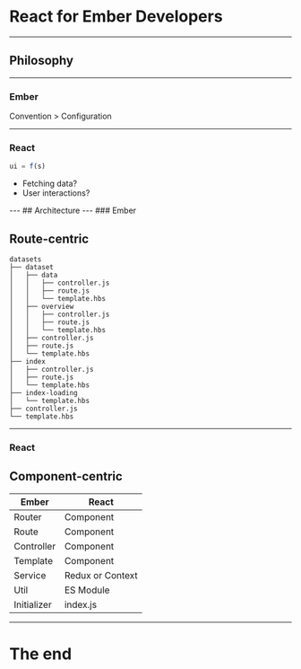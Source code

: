 
# React for Ember Developers
---
## Philosophy
---
### Ember

Convention > Configuration

---
### React
```js
ui = f(s)
```
<ul>
<Appear>
  <li>Fetching data?</li>
  <li>User interactions?</li>
</Appear>
</ul>
---
## Architecture
---
### Ember

Route-centric
---
```
datasets
├── dataset
│   ├── data
│   │   ├── controller.js
│   │   ├── route.js
│   │   └── template.hbs
│   ├── overview
│   │   ├── controller.js
│   │   ├── route.js
│   │   └── template.hbs
│   ├── controller.js
│   ├── route.js
│   └── template.hbs
├── index
│   ├── controller.js
│   ├── route.js
│   └── template.hbs
├── index-loading
│   └── template.hbs
├── controller.js
└── template.hbs
```
---
### React

Component-centric
---
Ember|React
--|--
Router|Component
Route|Component
Controller|Component
Template|Component
Service|Redux or Context
Util|ES Module
Initializer|index.js
---
# The end

